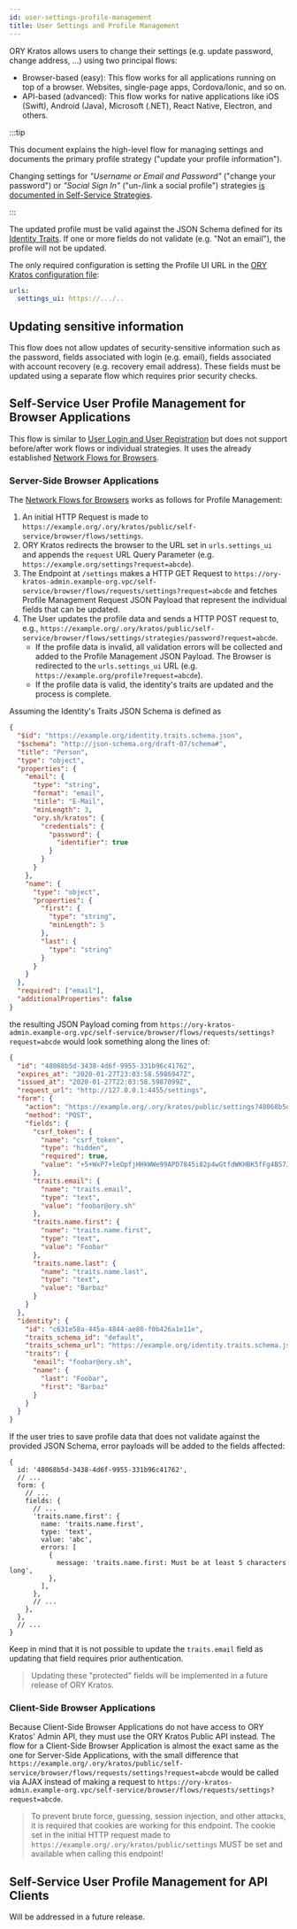 ```yaml
---
id: user-settings-profile-management
title: User Settings and Profile Management
---
```


ORY Kratos allows users to change their settings (e.g. update password, change
address, ...) using two principal flows:

- Browser-based (easy): This flow works for all applications running on top of a
  browser. Websites, single-page apps, Cordova/Ionic, and so on.
- API-based (advanced): This flow works for native applications like iOS
  (Swift), Android (Java), Microsoft (.NET), React Native, Electron, and others.

:::tip

This document explains the high-level flow for managing settings
and documents the primary profile strategy ("update your profile information").

Changing settings for *"Username or Email
and Password"* ("change your password") or *"Social Sign In"* ("un-/link a
social profile") strategies [is documented in Self-Service Strategies](../strategies/index.md).

:::


The updated profile must be valid against the JSON Schema defined for its
[Identity Traits](../../concepts/identity-user-model.md). If one or more fields
do not validate (e.g. "Not an email"), the profile will not be updated.

The only required configuration is setting the Profile UI URL in the
[ORY Kratos configuration file](../../reference/configuration.md):

```yaml
urls:
  settings_ui: https://.../..
```

## Updating sensitive information

This flow does not allow updates of security-sensitive information such as the
password, fields associated with login (e.g. email), fields associated with
account recovery (e.g. recovery email address). These fields must be updated
using a separate flow which requires prior security checks.

## Self-Service User Profile Management for Browser Applications

This flow is similar to
[User Login and User Registration](user-login-user-registration.md) but does not
support before/after work flows or individual strategies. It uses the already
established [Network Flows for Browsers](index.md#network-flows-for-browsers).

### Server-Side Browser Applications

The [Network Flows for Browsers](index.md#network-flows-for-browsers) works as
follows for Profile Management:

1. An initial HTTP Request is made to
   `https://example.org/.ory/kratos/public/self-service/browser/flows/settings`.
2. ORY Kratos redirects the browser to the URL set in `urls.settings_ui` and
   appends the `request` URL Query Parameter (e.g.
   `https://example.org/settings?request=abcde`).
3. The Endpoint at `/settings` makes a HTTP GET Request to
   `https://ory-kratos-admin.example-org.vpc/self-service/browser/flows/requests/settings?request=abcde`
   and fetches Profile Management Request JSON Payload that represent the
   individual fields that can be updated.
4. The User updates the profile data and sends a HTTP POST request to, e.g.,
   `https://example.org/.ory/kratos/public/self-service/browser/flows/settings/strategies/password?request=abcde`.
   - If the profile data is invalid, all validation errors will be collected and
     added to the Profile Management JSON Payload. The Browser is redirected to
     the `urls.settings_ui` URL (e.g.
     `https://example.org/profile?request=abcde`).
   - If the profile data is valid, the identity's traits are updated and the
     process is complete.

Assuming the Identity's Traits JSON Schema is defined as

```json title="path/to/identity.traits.schema.json"
{
  "$id": "https://example.org/identity.traits.schema.json",
  "$schema": "http://json-schema.org/draft-07/schema#",
  "title": "Person",
  "type": "object",
  "properties": {
    "email": {
      "type": "string",
      "format": "email",
      "title": "E-Mail",
      "minLength": 3,
      "ory.sh/kratos": {
        "credentials": {
          "password": {
            "identifier": true
          }
        }
      }
    },
    "name": {
      "type": "object",
      "properties": {
        "first": {
          "type": "string",
          "minLength": 5
        },
        "last": {
          "type": "string"
        }
      }
    }
  },
  "required": ["email"],
  "additionalProperties": false
}
```

the resulting JSON Payload coming from
`https://ory-kratos-admin.example-org.vpc/self-service/browser/flows/requests/settings?request=abcde`
would look something along the lines of:

```json
{
  "id": "48068b5d-3438-4d6f-9955-331b96c41762",
  "expires_at": "2020-01-27T23:03:58.5986947Z",
  "issued_at": "2020-01-27T22:03:58.5987099Z",
  "request_url": "http://127.0.0.1:4455/settings",
  "form": {
    "action": "https://example.org/.ory/kratos/public/settings?48068b5d-3438-4d6f-9955-331b96c41762",
    "method": "POST",
    "fields": {
      "csrf_token": {
        "name": "csrf_token",
        "type": "hidden",
        "required": true,
        "value": "+5+WxP7+leOpfjHHkWWe99APD7845i82p4wGtfdWKHBK5fFg4BS7JjzdeI7kdsOUElyrG10ZR5vIqi7asNpqAA=="
      },
      "traits.email": {
        "name": "traits.email",
        "type": "text",
        "value": "foobar@ory.sh"
      },
      "traits.name.first": {
        "name": "traits.name.first",
        "type": "text",
        "value": "Foobar"
      },
      "traits.name.last": {
        "name": "traits.name.last",
        "type": "text",
        "value": "Barbaz"
      }
    }
  },
  "identity": {
    "id": "c631e58a-445a-4844-ae80-f0b426a1e11e",
    "traits_schema_id": "default",
    "traits_schema_url": "https://example.org/identity.traits.schema.json",
    "traits": {
      "email": "foobar@ory.sh",
      "name": {
        "last": "Foobar",
        "first": "Barbaz"
      }
    }
  }
}
```

If the user tries to save profile data that does not validate against the
provided JSON Schema, error payloads will be added to the fields affected:

```json5
{
  id: '48068b5d-3438-4d6f-9955-331b96c41762',
  // ...
  form: {
    // ...
    fields: {
      // ...
      'traits.name.first': {
        name: 'traits.name.first',
        type: 'text',
        value: 'abc',
        errors: [
          {
            message: 'traits.name.first: Must be at least 5 characters long',
          },
        ],
      },
      // ...
    },
  },
  // ...
}
```

Keep in mind that it is not possible to update the `traits.email` field as
updating that field requires prior authentication.

> Updating these "protected" fields will be implemented in a future release of
> ORY Kratos.

### Client-Side Browser Applications

Because Client-Side Browser Applications do not have access to ORY Kratos' Admin
API, they must use the ORY Kratos Public API instead. The flow for a Client-Side
Browser Application is almost the exact same as the one for Server-Side
Applications, with the small difference that
`https://example.org/.ory/kratos/public/self-service/browser/flows/requests/settings?request=abcde`
would be called via AJAX instead of making a request to
`https://ory-kratos-admin.example-org.vpc/self-service/browser/flows/requests/settings?request=abcde`.

> To prevent brute force, guessing, session injection, and other attacks, it is
> required that cookies are working for this endpoint. The cookie set in the
> initial HTTP request made to `https://example.org/.ory/kratos/public/settings`
> MUST be set and available when calling this endpoint!

## Self-Service User Profile Management for API Clients

Will be addressed in a future release.
